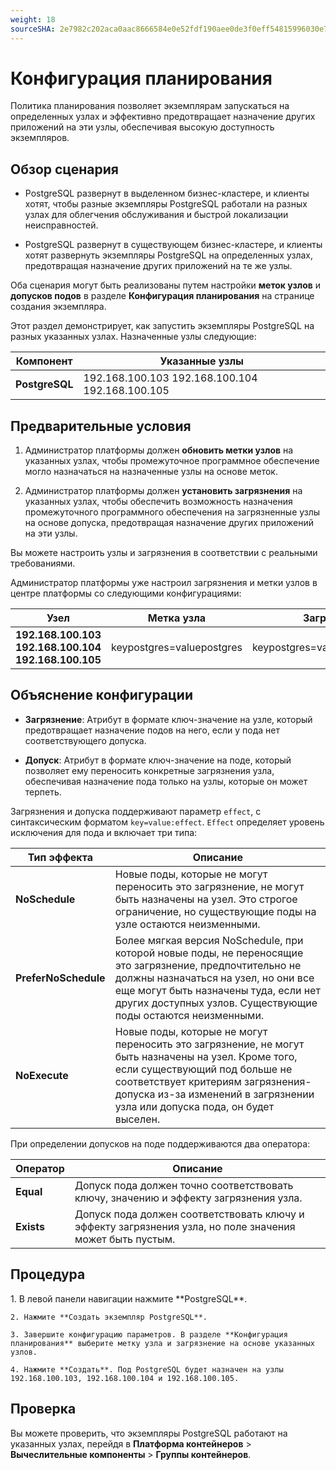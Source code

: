 ```yaml
---
weight: 18
sourceSHA: 2e7982c202aca0aac8666584e0e52fdf190aee0de3f0eff54815996030e735fc
---
```


# Конфигурация планирования

Политика планирования позволяет экземплярам запускаться на определенных узлах и эффективно предотвращает назначение других приложений на эти узлы, обеспечивая высокую доступность экземпляров.

## Обзор сценария

- PostgreSQL развернут в выделенном бизнес-кластере, и клиенты хотят, чтобы разные экземпляры PostgreSQL работали на разных узлах для облегчения обслуживания и быстрой локализации неисправностей.

- PostgreSQL развернут в существующем бизнес-кластере, и клиенты хотят развернуть экземпляры PostgreSQL на определенных узлах, предотвращая назначение других приложений на те же узлы.

Оба сценария могут быть реализованы путем настройки **меток узлов** и **допусков подов** в разделе **Конфигурация планирования** на странице создания экземпляра.

Этот раздел демонстрирует, как запустить экземпляры PostgreSQL на разных указанных узлах. Назначенные узлы следующие:

| Компонент       | Указанные узлы                                   |
| --------------- | ------------------------------------------------ |
| **PostgreSQL**  | 192.168.100.103 192.168.100.104 192.168.100.105 |

## Предварительные условия

1. Администратор платформы должен **обновить метки узлов** на указанных узлах, чтобы промежуточное программное обеспечение могло назначаться на назначенные узлы на основе меток.

2. Администратор платформы должен **установить загрязнения** на указанных узлах, чтобы обеспечить возможность назначения промежуточного программного обеспечения на загрязненные узлы на основе допуска, предотвращая назначение других приложений на эти узлы.

Вы можете настроить узлы и загрязнения в соответствии с реальными требованиями.

Администратор платформы уже настроил загрязнения и метки узлов в центре платформы со следующими конфигурациями:

| Узел                                           | Метка узла                  | Загрязнение узла                      |
| ---------------------------------------------- | --------------------------- | ------------------------------------- |
| **192.168.100.103 192.168.100.104 192.168.100.105** | keypostgres=valuepostgres  | keypostgres=valuepostgres:NoSchedule |

## Объяснение конфигурации

- **Загрязнение**: Атрибут в формате ключ-значение на узле, который предотвращает назначение подов на него, если у пода нет соответствующего допуска.

- **Допуск**: Атрибут в формате ключ-значение на поде, который позволяет ему переносить конкретные загрязнения узла, обеспечивая назначение пода только на узлы, которые он может терпеть.

Загрязнения и допуска поддерживают параметр `effect`, с синтаксическим форматом `key=value:effect`. `Effect` определяет уровень исключения для пода и включает три типа:

| Тип эффекта         | Описание                                                                                                                                                                                                               |
| ------------------- | --------------------------------------------------------------------------------------------------------------------------------------------------------------------------------------------------------------------- |
| **NoSchedule**      | Новые поды, которые не могут переносить это загрязнение, не могут быть назначены на узел. Это строгое ограничение, но существующие поды на узле остаются неизменными.                                                 |
| **PreferNoSchedule**| Более мягкая версия NoSchedule, при которой новые поды, не переносящие это загрязнение, предпочтительно не должны назначаться на узел, но они все еще могут быть назначены туда, если нет других доступных узлов. Существующие поды остаются неизменными. |
| **NoExecute**       | Новые поды, которые не могут переносить это загрязнение, не могут быть назначены на узел. Кроме того, если существующий под больше не соответствует критериям загрязнения-допуска из-за изменений в загрязнении узла или допуска пода, он будет выселен. |

При определении допусков на поде поддерживаются два оператора:

| Оператор    | Описание                                                                                  |
| ----------- | ---------------------------------------------------------------------------------------- |
| **Equal**   | Допуск пода должен точно соответствовать ключу, значению и эффекту загрязнения узла.    |
| **Exists**  | Допуск пода должен соответствовать ключу и эффекту загрязнения узла, но поле значения может быть пустым. |

## Процедура

<Tabs>
  <Tab label="Веб-консоль">
    1. В левой панели навигации нажмите **PostgreSQL**.

    2. Нажмите **Создать экземпляр PostgreSQL**.

    3. Завершите конфигурацию параметров. В разделе **Конфигурация планирования** выберите метку узла и загрязнение на основе указанных узлов.

    4. Нажмите **Создать**. Под PostgreSQL будет назначен на узлы 192.168.100.103, 192.168.100.104 и 192.168.100.105.
  </Tab>
</Tabs>

## Проверка

Вы можете проверить, что экземпляры PostgreSQL работают на указанных узлах, перейдя в **Платформа контейнеров** > **Вычеслительные компоненты** > **Группы контейнеров**.
